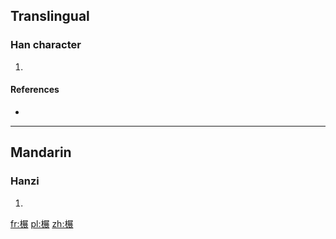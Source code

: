 ==Translingual==

===Han character===
{{Han char|rn=75|rad=木|as=10|sn=14|four=47932|canj=DSTV}}

# {{defn|Han|sort=木10}}

====References====
* {{Han ref|kx=0542.230|dkj=15221|dj=0930.300|hdz=21271.030|uh=6990|ud=27024|bh=E25E|bd=57950}}

----

==Mandarin==

===Hanzi===
{{cmn-hanzi|pin=[[zhǎn]] ([[zhan3]])|wg=chan<sup>3</sup>}}

# {{defn|lang=cmn|sort=木10}}

[[fr:榐]]
[[pl:榐]]
[[zh:榐]]
